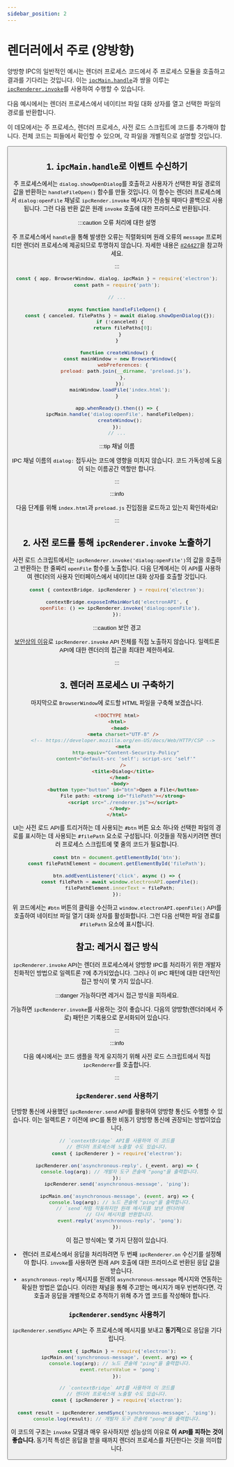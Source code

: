 ```yaml
---
sidebar_position: 2
---
```



# 렌더러에서 주로 (양방향)

양방향 IPC의 일반적인 예시는 렌더러 프로세스 코드에서 주 프로세스 모듈을 호출하고 결과를 기다리는 것입니다. 이는 [`ipcMain.handle`](https://www.electronjs.org/docs/latest/api/ipc-main#ipcmainhandlechannel-listener)과 쌍을 이루는 [`ipcRenderer.invoke`](https://www.electronjs.org/docs/latest/api/ipc-renderer#ipcrendererinvokechannel-args)를 사용하여 수행할 수 있습니다.

다음 예시에서는 렌더러 프로세스에서 네이티브 파일 대화 상자를 열고 선택한 파일의 경로를 반환합니다.

이 데모에서는 주 프로세스, 렌더러 프로세스, 사전 로드 스크립트에 코드를 추가해야 합니다. 전체 코드는 피들에서 확인할 수 있으며, 각 파일을 개별적으로 설명할 것입니다.

<Button href="https://fiddle.electronjs.org/launch?target=electron/v25.5.0/docs/fiddles/ipc/pattern-2" />

## 1. `ipcMain.handle`로 이벤트 수신하기

주 프로세스에서는 `dialog.showOpenDialog`를 호출하고 사용자가 선택한 파일 경로의 값을 반환하는 `handleFileOpen()` 함수를 만들 것입니다. 이 함수는 렌더러 프로세스에서 `dialog:openFile` 채널로 `ipcRender.invoke` 메시지가 전송될 때마다 콜백으로 사용됩니다. 그런 다음 반환 값은 원래 `invoke` 호출에 대한 프라미스로 반환됩니다.

:::caution 오류 처리에 대한 설명

주 프로세스에서 `handle`을 통해 발생한 오류는 직렬화되며 원래 오류의 `message` 프로퍼티만 렌더러 프로세스에 제공되므로 투명하지 않습니다. 자세한 내용은 [#24427](https://github.com/electron/electron/issues/24427)을 참고하세요.

:::

```javascript title="main.js (주 프로세스)" {5-10,22}
const { app, BrowserWindow, dialog, ipcMain } = require('electron');
const path = require('path');

// ...

async function handleFileOpen() {
  const { canceled, filePaths } = await dialog.showOpenDialog({});
  if (!canceled) {
    return filePaths[0];
  }
}

function createWindow() {
  const mainWindow = new BrowserWindow({
    webPreferences: {
      preload: path.join(__dirname, 'preload.js'),
    },
  });
  mainWindow.loadFile('index.html');
}

app.whenReady().then(() => {
  ipcMain.handle('dialog:openFile', handleFileOpen);
  createWindow();
});
// ...
```

:::tip 채널 이름

IPC 채널 이름의 `dialog:` 접두사는 코드에 영향을 미치지 않습니다. 코드 가독성에 도움이 되는 이름공간 역할만 합니다.

:::

:::info

다음 단계를 위해 `index.html`과 `preload.js` 진입점을 로드하고 있는지 확인하세요!

:::

## 2. 사전 로드를 통해 `ipcRenderer.invoke` 노출하기

사전 로드 스크립트에서는 `ipcRenderer.invoke('dialog:openFile')`의 값을 호출하고 반환하는 한 줄짜리 `openFile` 함수를 노출합니다. 다음 단계에서는 이 API를 사용하여 렌더러의 사용자 인터페이스에서 네이티브 대화 상자를 호출할 것입니다.

```javascript title="preload.js (사전 로드 스크립트)"
const { contextBridge, ipcRenderer } = require('electron');

contextBridge.exposeInMainWorld('electronAPI', {
  openFile: () => ipcRenderer.invoke('dialog:openFile'),
});
```

:::caution 보안 경고

[보안상의 이유](../context-isolation.md#보안-고려-사항)로 `ipcRenderer.invoke` API 전체를 직접 노출하지 않습니다. 일렉트론 API에 대한 렌더러의 접근을 최대한 제한하세요.

:::

## 3. 렌더러 프로세스 UI 구축하기

마지막으로 `BrowserWindow`에 로드할 HTML 파일을 구축해 보겠습니다.

```html title="index.html" {12-13}
<!DOCTYPE html>
<html>
  <head>
    <meta charset="UTF-8" />
    <!-- https://developer.mozilla.org/en-US/docs/Web/HTTP/CSP -->
    <meta
      http-equiv="Content-Security-Policy"
      content="default-src 'self'; script-src 'self'"
    />
    <title>Dialog</title>
  </head>
  <body>
    <button type="button" id="btn">Open a File</button>
    File path: <strong id="filePath"></strong>
    <script src="./renderer.js"></script>
  </body>
</html>
```

UI는 사전 로드 API를 트리거하는 데 사용되는 `#btn` 버튼 요소 하나와 선택한 파일의 경로를 표시하는 데 사용되는 `#filePath` 요소로 구성됩니다. 이것들을 작동시키려면 렌더러 프로세스 스크립트에 몇 줄의 코드가 필요합니다.

```javascript title="renderer.js (렌더러 프로세스)"
const btn = document.getElementById('btn');
const filePathElement = document.getElementById('filePath');

btn.addEventListener('click', async () => {
  const filePath = await window.electronAPI.openFile();
  filePathElement.innerText = filePath;
});
```

위 코드에서는 `#btn` 버튼의 클릭을 수신하고 `window.electronAPI.openFile()` API를 호출하여 네이티브 파일 열기 대화 상자를 활성화합니다. 그런 다음 선택한 파일 경로를 `#filePath` 요소에 표시합니다.

## 참고: 레거시 접근 방식

`ipcRenderer.invoke` API는 렌더러 프로세스에서 양방향 IPC를 처리하기 위한 개발자 친화적인 방법으로 일렉트론 7에 추가되었습니다. 그러나 이 IPC 패턴에 대한 대안적인 접근 방식이 몇 가지 있습니다.

:::danger 가능하다면 레거시 접근 방식을 피하세요.

가능하면 `ipcRenderer.invoke`를 사용하는 것이 좋습니다. 다음의 양방향(렌더러에서 주로) 패턴은 기록용으로 문서화되어 있습니다.

:::

:::info

다음 예시에서는 코드 샘플을 작게 유지하기 위해 사전 로드 스크립트에서 직접 `ipcRenderer`를 호출합니다.

:::

### `ipcRenderer.send` 사용하기

단방향 통신에 사용했던 `ipcRenderer.send` API를 활용하여 양방향 통신도 수행할 수 있습니다. 이는 일렉트론 7 이전에 IPC를 통한 비동기 양방향 통신에 권장되는 방법이었습니다.

```javascript title="preload.js (사전 로드 스크립트)"
// `contextBridge` API를 사용하여 이 코드를
// 렌더러 프로세스에 노출할 수도 있습니다.
const { ipcRenderer } = require('electron');

ipcRenderer.on('asynchronous-reply', (_event, arg) => {
  console.log(arg); // 개발자 도구 콘솔에 "pong"을 출력합니다.
});
ipcRenderer.send('asynchronous-message', 'ping');
```

```javascript title="main.js (주 프로세스)"
ipcMain.on('asynchronous-message', (event, arg) => {
  console.log(arg); // 노드 콘솔에 "ping"을 출력합니다.
  // `send`처럼 작동하지만 원래 메시지를 보낸 렌더러에
  // 다시 메시지를 반환합니다.
  event.reply('asynchronous-reply', 'pong');
});
```

이 접근 방식에는 몇 가지 단점이 있습니다.

- 렌더러 프로세스에서 응답을 처리하려면 두 번째 `ipcRenderer.on` 수신기를 설정해야 합니다. `invoke`를 사용하면 원래 API 호출에 대한 프라미스로 반환된 응답 값을 받습니다.
- `asynchronous-reply` 메시지를 원래의 `asynchronous-message` 메시지와 연동하는 확실한 방법은 없습니다. 이러한 채널을 통해 주고받는 메시지가 매우 빈번하다면, 각 호출과 응답을 개별적으로 추적하기 위해 추가 앱 코드를 작성해야 합니다.

### `ipcRenderer.sendSync` 사용하기

`ipcRenderer.sendSync` API는 주 프로세스에 메시지를 보내고 **동기적**으로 응답을 기다립니다.

```javascript title="main.js (주 프로세스)"
const { ipcMain } = require('electron');
ipcMain.on('synchronous-message', (event, arg) => {
  console.log(arg); // 노드 콘솔에 "ping"을 출력합니다.
  event.returnValue = 'pong';
});
```

```javascript title="preload.js (사전 로드 스크립트)"
// `contextBridge` API를 사용하여 이 코드를
// 렌더러 프로세스에 노출할 수도 있습니다.
const { ipcRenderer } = require('electron');

const result = ipcRenderer.sendSync('synchronous-message', 'ping');
console.log(result); // 개발자 도구 콘솔에 "pong"을 출력합니다.
```

이 코드의 구조는 `invoke` 모델과 매우 유사하지만 성능상의 이유로 **이 API를 피하는 것이 좋습니다.** 동기적 특성은 응답을 받을 때까지 렌더러 프로세스를 차단한다는 것을 의미합니다.
